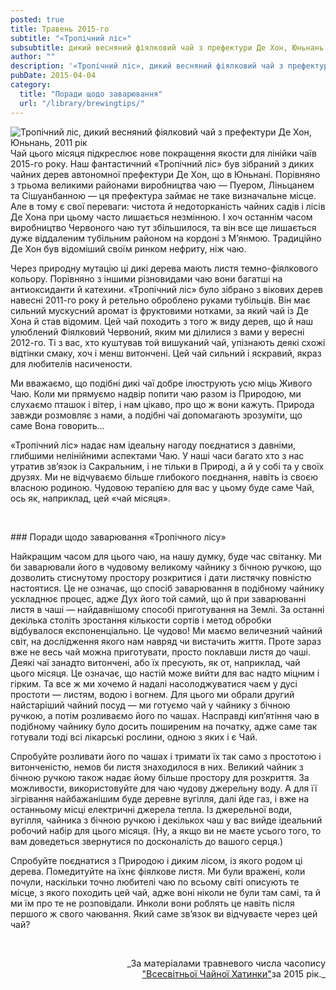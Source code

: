 ```yaml
---
posted: true
title: Травень 2015-го
subtitle: "«Тропічний ліс»"
subsubtitle: дикий весняний фіялковий чай з префектури Де Хон, Юньнань.
author: ""
description: '«Тропічний ліс», дикий весняний фіялковий чай з префектури Де Хон, Юньнань, 2011 рік.'
pubDate: 2015-04-04
category: 
  title: "Поради щодо заварювання"
  url: "/library/brewingtips/"
---
```



<Image src={Image1}  class="float-right" alt="Тропічний ліс, дикий весняний фіялковий чай з префектури Де Хон, Юньнань, 2011 рік" /> Чай цього місяця підкреслює нове покращення якости для лінійки чаїв 2015-го року. Наш фантастичний «Тропічний ліс» був зібраний з диких чайних дерев автономної префектури Де Хон, що в Юньнані. Порівняно з трьома великими районами виробництва чаю — Пуером, Ліньцанем та Сішуанбанною — ця префектура займає не таке визначальне місце. Але в тому є свої переваги: чистота й недоторканість чайних садів і лісів Де Хона при цьому часто лишається незмінною. І хоч останнім часом виробництво Червоного чаю тут збільшилося, та він все ще лишається дуже віддаленим тубільним районом на кордоні з М’янмою. Традиційно Де Хон був відоміший своїм ринком нефриту, ніж чаю.

Через природну мутацію ці дикі дерева мають листя темно-фіялкового кольору. Порівняно з іншими різновидами чаю вони багатші на антиоксиданти й катехини. «Тропічний ліс» було зібрано з вікових дерев навесні 2011-го року й ретельно оброблено руками тубільців. Він має сильний мускусний аромат із фруктовими нотками, за який чай із Де Хона й став відомим. Цей чай походить з того ж виду дерев, що й наш улюблений Фіялковий Червоний, яким ми ділилися з вами у вересні 2012-го. Ті з вас, хто куштував той вишуканий чай, упізнають деякі схожі відтінки смаку, хоч і менш витончені. Цей чай сильний і яскравий, якраз для любителів насичености.

Ми вважаємо, що подібні дикі чаї добре ілюструють усю міць Живого Чаю. Коли ми прямуємо надвір попити чаю разом із Природою, ми слухаємо пташок і вітер, і нам цікаво, про що ж вони кажуть. Природа завжди розмовляє з нами, а подібні чаї допомагають зрозуміти, що саме Вона говорить...

«Тропічний ліс» надає нам ідеальну нагоду поєднатися з давніми, глибшими нелінійними аспектами Чаю. У наші часи багато хто з нас утратив зв’язок із Сакральним, і не тільки в Природі, а й у собі та у своїх друзях. Ми не відчуваємо більше глибокого поєднання, навіть із своєю власною родиною. Чудовою терапією для вас у цьому буде саме Чай, ось як, наприклад, цей «чай місяця».

<p>&nbsp;</p>
### Поради щодо заварювання «Тропічного лісу»

Найкращим часом для цього чаю, на нашу думку, буде час світанку. Ми би заварювали його в чудовому великому чайнику з бічною ручкою, що дозволить стиснутому простору розкритися і дати листячку повністю настоятися. Це не означає, що спосіб заварювання в подібному чайнику ускладнює процес, адже Дух його той самий, що й при заварюванні листя в чаші — найдавнішому способі приготування на Землі. За останні декілька століть зростання кількости сортів і метод обробки відбувалося експоненціально. Це чудово! Ми маємо величезний чайний світ, на дослідження якого нам навряд чи вистачить життя. Проте зараз вже не весь чай можна приготувати, просто поклавши листя до чаші. Деякі чаї занадто витончені, або їх пресують, як от, наприклад, чай цього місяця. Це означає, що настій може вийти для вас надто міцним і гірким. Та все ж ми хочемо й надалі насолоджуватися чаєм у дусі простоти — листям, водою і вогнем. Для цього ми обрали другий найстаріший чайний посуд — ми готуємо чай у чайнику з бічною ручкою, а потім розливаємо його по чашах. Насправді кип’ятіння чаю в подібному чайнику було досить поширеним на початку, адже саме так готували тоді всі лікарські рослини, одною з яких і є Чай.

Спробуйте розливати його по чашах і тримати їх так само з простотою і витонченістю, немов би листя знаходилося в них. Великий чайник з бічною ручкою також надає йому більше простору для розкриття. За можливости, використовуйте для чаю чудову джерельну воду. А для її зігрівання найбажанішим буде деревне вугілля, далі йде газ, і вже на останньому місці електричні джерела тепла. Із джерельної води, вугілля, чайника з бічною ручкою і декількох чаш у вас вийде ідеальний робочий набір для цього місяця. (Ну, а якщо ви не маєте усього того, то вам доведеться звернутися по досконалість до вашого серця.)

Спробуйте поєднатися з Природою і диким лісом, із якого родом ці дерева. Помедитуйте на їхнє фіялкове листя. Ми були вражені, коли почули, наскільки точно любителі чаю по всьому світі описують те місце, з якого походить цей чай, адже воні ніколи не були там самі, та й ми їм про те не розповідали. Инколи вони роблять це навіть після першого ж свого чаювання. Який саме зв’язок ви відчуваєте через цей чай?

<p>&nbsp;</p>
<p align="right" style="font-size: 0.9rem;">_За матеріалами травневого числа часопису<br /><a title="globalteahut.org" href="http://www.globalteahut.org/" target="blank" rel="noopener">"Всесвітньої Чайної Хатинки"</a>за 2015 рік._</p>